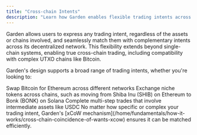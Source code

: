 ```yaml
---
title: "Cross-chain Intents"
description: "Learn how Garden enables flexible trading intents across any assets and chains"
---
```


Garden allows users to express any trading intent, regardless of the assets or chains involved, and seamlessly match them with complementary intents across its decentralized network. This flexibility extends beyond single-chain systems, enabling true cross-chain trading, including compatibility with complex UTXO chains like Bitcoin.

Garden's design supports a broad range of trading intents, whether you're looking to:

<CardGroup cols={1}>
  <Card title="Major Asset Swaps" icon="bitcoin">
    Swap Bitcoin for Ethereum across different networks
  </Card>
  <Card title="Cross-chain Token Trading" icon="arrow-right-arrow-left">
    Exchange niche tokens across chains, such as moving from Shiba Inu (SHIB) on Ethereum to Bonk (BONK) on Solana
  </Card>
  <Card title="Multi-step Trades" icon="route">
    Complete multi-step trades that involve intermediate assets like USDC
  </Card>
</CardGroup>

<Note>
No matter how specific or complex your trading intent, Garden's [xCoW mechanism](/home/fundamentals/how-it-works/cross-chain-coincidence-of-wants-xcow) ensures it can be matched efficiently.
</Note> 